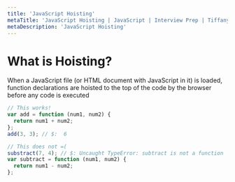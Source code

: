 ```yaml
---
title: 'JavaScript Hoisting'
metaTitle: 'JavaScript Hoisting | JavaScript | Interview Prep | Tiffany Lea'
metaDescription: 'JavaScript Hoisting'
---
```


# What is Hoisting?

When a JavaScript file (or HTML document with JavaScript in it) is loaded, function declarations are hoisted to the top of the code by the browser before any code is executed

```javascript
// This works!
var add = function (num1, num2) {
  return num1 + num2;
};
add(3, 3); // $:  6

// This does not =(
substract(7, 4); // $: Uncaught TypeError: subtract is not a function
var subtract = function (num1, num2) {
  return num1 - num2;
};
```
